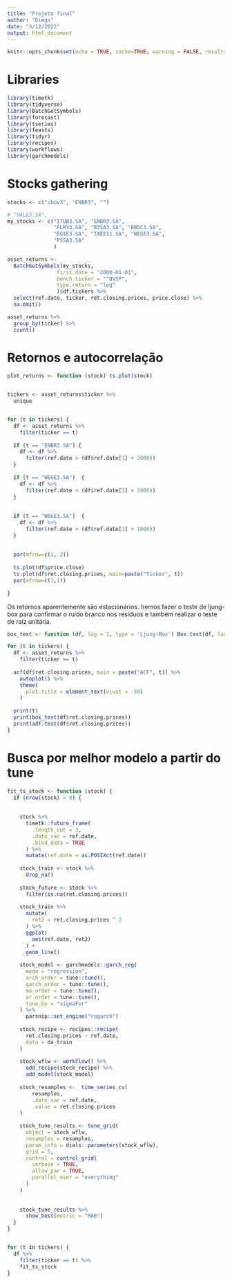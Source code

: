 ```yaml
---
title: "Projeto final"
author: "Diego"
date: "3/12/2022"
output: html_document
---
```


```r
knitr::opts_chunk$set(echo = TRUE, cache=TRUE, warning = FALSE, results = "hide")
```

# Libraries

```r
library(timetk)
library(tidyverse)
library(BatchGetSymbols)
library(forecast)
library(tseries)
library(feasts)
library(tidyr)
library(recipes)
library(workflows)
library(garchmodels)
```


# Stocks gathering
```r
stocks <- c("ibov3", "ENBR3", "")

# "VALE3.SA",
my_stocks <- c("ITUB3.SA", "ENBR3.SA",
               "FLRY3.SA", "B3SA3.SA", "BBDC3.SA",
               "EGIE3.SA", "TAEE11.SA", "WEGE3.SA", 
               "PSSA3.SA"
               )

asset_returns <- 
  BatchGetSymbols(my_stocks,
                first.date = "2000-01-01",
                bench.ticker = "^BVSP",
                type.return = "log"
                )$df.tickers %>% 
  select(ref.date, ticker, ret.closing.prices, price.close) %>% 
  na.omit() 

asset_returns %>% 
  group_by(ticker) %>% 
  count()
``` 

 
# Retornos e autocorrelação

```r

plot_returns <- function (stock) ts.plot(stock)


tickers <- asset_returns$ticker %>% 
  unique


for (t in tickers) {
  df <- asset_returns %>% 
    filter(ticker == t)
  
  if (t == "ENBR3.SA") {
    df <- df %>%
      filter(ref.date > (df$ref.date[1] + 2000))
  }
  
  if (t == "WEGE3.SA")  {
    df <- df %>% 
      filter(ref.date > (df$ref.date[1] + 2000))
  }
  
  
  if (t == "WEGE3.SA")  {
    df <- df %>% 
      filter(ref.date > (df$ref.date[1] + 1000))
  }
  
  
  par(mfrow=c(1, 2))
  
  ts.plot(df$price.close)
  ts.plot(df$ret.closing.prices, main=paste("Ticker", t)) 
  par(mfrow=c(1,1))
    
}

```

Os retornos aparentemente são estacionários. Iremos fazer o teste de ljung-box para confirmar o ruído branco nos resíduos e também realizar o teste de raíz unitária.


```r

box_test <- function (df, lag = 1, type = 'Ljung-Box') Box.test(df, lag = lag, type = type)

for (t in tickers) {
  df <- asset_returns %>% 
    filter(ticker == t)
  
  acf(df$ret.closing.prices, main = paste("ACF", t)) %>% 
    autoplot() %>% 
    theme(
      plot.title = element_text(vjust = -50)
    )
  
  print(t)
  print(box_test(df$ret.closing.prices))
  print(adf.test(df$ret.closing.prices))
}

```

# Busca por melhor modelo a partir do tune

```r

fit_ts_stock <- function (stock) {
  if (nrow(stock) > 0) {
    
  
    stock %>% 
      timetk::future_frame(
        .length_out = 3,
        .date_var = ref.date,
        .bind_data = TRUE
      ) %>% 
      mutate(ref.date = as.POSIXct(ref.date))
    
    stock_train <- stock %>% 
      drop_na()
    
    stock_future <- stock %>% 
      filter(is.na(ret.closing.prices))
    
    stock_train %>% 
      mutate(
        ret2 = ret.closing.prices ^ 2
      ) %>% 
      ggplot(
        aes(ref.date, ret2)
      ) +
      geom_line()
    
    stock_model <- garchmodels::garch_reg(
      mode = "regression",
      arch_order = tune::tune(),
      garch_order = tune::tune(),
      ma_order = tune::tune(),
      ar_order = tune::tune(),
      tune_by = "sigmaFor"
    ) %>% 
      parsnip::set_engine("rugarch")
    
    stock_recipe <- recipes::recipe(
      ret.closing.prices ~ ref.date,
      data = da_train
    )
    
    stock_wflw <- workflow() %>% 
      add_recipe(stock_recipe) %>% 
      add_model(stock_model)
    
    stock_resamples <-  time_series_cv(
        resamples,
        .date_var = ref.date,
        .value = ret.closing.prices
    )
    
    stock_tune_results <- tune_grid(
      object = stock_wflw,
      resamples = resamples,
      param_info = dials::parameters(stock_wflw),
      grid = 5,
      control = control_grid(
        verbose = TRUE,
        allow_par = TRUE,
        parallel_over = "everything"
      )
    )
    
    
    stock_tune_results %>% 
      show_best(metric = "MAE")
  }
} 


for (t in tickers) {
  df %>% 
    filter(ticker == t) %>% 
    fit_ts_stock
}

```

